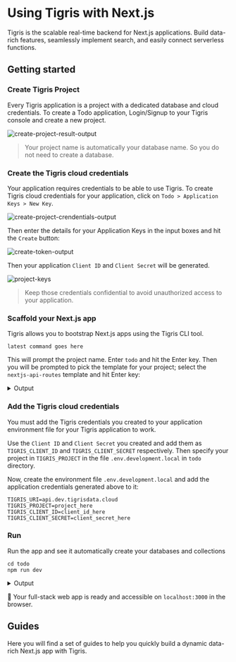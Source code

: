 
# Using Tigris with Next.js

Tigris is the scalable real-time backend for Next.js applications. Build
data-rich features, seamlessly implement search, and easily connect
serverless functions.

## Getting started

<Installation />

### Create Tigris Project

Every Tigris application is a project with a dedicated database and cloud credentials. 
To create a Todo application, Login/Signup to your Tigris console and create a new project.

![create-project-result-output](/img/gifs/create-project-output.gif)

> Your project name is automatically your database name. So you do not need to create a database.


### Create the Tigris cloud credentials

Your application requires credentials to be able to use Tigris. To create Tigris cloud credentials for your application, click on `Todo > Application Keys > New Key`.

![create-project-crendentials-output](/img/gifs/create-project-credential-output.gif)

Then enter the details for your Application Keys in the input boxes and hit the `Create` button:

![create-token-output](/img/screenshots/create-project-keys.png)

Then your application `Client ID` and `Client Secret` will be generated.

![project-keys](/img/screenshots/project-keys.png)

> Keep those credentials confidential to avoid unauthorized access to your application.


### Scaffold your Next.js app

Tigris allows you to bootstrap Next.js apps using the Tigris CLI tool. 

```shell
latest command goes here
```

This will prompt the project name. Enter `todo` and hit the Enter key. Then you will be prompted to pick the template for your project; select the `nextjs-api-routes` template and hit Enter key: 

<details>
  <summary>Output</summary>
  <TerminalWindow>
    <CodeBlock language="shell">{createNextAppOutput}</CodeBlock>
  </TerminalWindow>
</details>

### Add the Tigris cloud credentials
You must add the Tigris credentials you created to your application environment file for your Tigris application to work. 

Use the `Client ID` and `Client Secret` you created and add them as `TIGRIS_CLIENT_ID` and `TIGRIS_CLIENT_SECRET` respectively. Then specify your project in `TIGRIS_PROJECT`  in the file `.env.development.local` in `todo` directory.

Now, create the environment file `.env.development.local` and add the application credentials generated above to it:

```dotenv title=.env.development.local
TIGRIS_URI=api.dev.tigrisdata.cloud
TIGRIS_PROJECT=project_here
TIGRIS_CLIENT_ID=client_id_here
TIGRIS_CLIENT_SECRET=client_secret_here
```

### Run

Run the app and see it automatically create your databases and collections

```shell
cd todo
npm run dev
```

<details>
  <summary>Output</summary>
  <TerminalWindow>
    <CodeBlock language="shell">{runNextAppOutput}</CodeBlock>
  </TerminalWindow>
</details>

:tada: Your full-stack web app is ready and accessible on `localhost:3000` in the browser.

## Guides

Here you will find a set of guides to help you quickly build a dynamic data-rich
Next.js app with Tigris.

<NextjsGuidesSection className="two-cols" />

